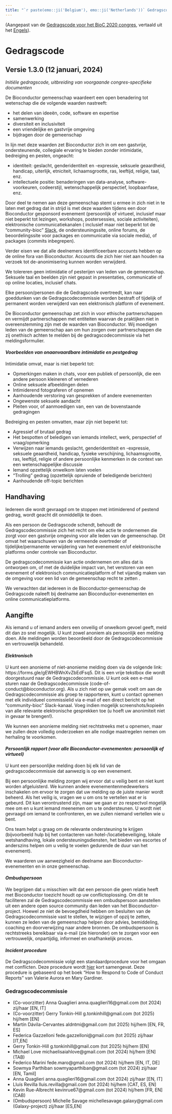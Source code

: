 ```yaml
---
title: "`r paste(emo::ji('Belgium'), emo::ji('Netherlands'))` Gedragscode voor het Bioconductor project (Nederlands; België/Nederland)"
---
```


(Aangepast van de [Gedragscode voor het BioC 2020 congres][1], vertaald uit het [Engels](en-US.html)).

# Gedragscode

## Versie 1.3.0 (12 januari, 2024)

_Initiële gedragscode, uitbreiding van voorgaande congres-specifieke documenten_

De Bioconductor gemeenschap waardeert een open benadering tot wetenschap die de volgende waarden nastreeft:

* het delen van ideeën, code, software en expertise
* samenwerking
* diversiteit en inclusiviteit
* een vriendelijke en gastvrije omgeving
* bijdragen door de gemeenschap

In lijn met deze waarden zet Bioconductor zich in om een gastvrije, ondersteunende, collegiale ervaring te bieden zonder intimidatie, bedreiging en pesten, ongeacht:

* identiteit: geslacht, genderidentiteit en -expressie, seksuele geaardheid, handicap, uiterlijk, etniciteit, lichaamsgrootte, ras, leeftijd, religie, taal, enz.
* intellectuele positie: benaderingen van data-analyse, software-voorkeuren, codeerstijl, wetenschappelijk perspectief, loopbaanfase, enz.

Door deel te nemen aan deze gemeenschap stemt u ermee in zich niet in te laten met gedrag dat in strijd is met deze waarden tijdens een door Bioconductor gesponsord evenement (persoonlijk of virtueel, inclusief maar niet beperkt tot lezingen, workshops, postersessies, sociale activiteiten), elektronische communicatiekanalen ( inclusief maar niet beperkt tot de "community-bioc" [Slack](https://slack.bioconductor.org), de ondersteuningssite, online forums, de beoordelingssite voor packages en communicatie via sociale media), of packages (commits inbegrepen). 

Verder eisen we dat alle deelnemers identificeerbare accounts hebben op de online fora van Bioconductor. Accounts die zich hier niet aan houden na verzoek tot de-anonimisering kunnen worden verwijderd.

We tolereren geen intimidatie of pesterijen van leden van de gemeenschap. Seksuele taal en beelden zijn niet gepast in presentaties, communicatie of op online locaties, inclusief chats.

Elke persoon/personen die de Gedragscode overtreedt, kan naar goeddunken van de Gedragscodecommissie worden bestraft of tijdelijk of permanent worden verwijderd van een elektronisch platform of evenement.

De Bioconductor gemeenschap zet zich in voor ethische partnerschappen en vermijdt partnerschappen met entiteiten waarvan de praktijken niet in overeenstemming zijn met de waarden van Bioconductor.
Wij moedigen leden van de gemeenschap aan om hun zorgen over partnerschappen die zij onethisch achten te melden bij de gedragscodecommissie via het meldingsformulier.

#### _Voorbeelden van onaanvaardbare intimidatie en pestgedrag_

Intimidatie omvat, maar is niet beperkt tot:

* Opmerkingen maken in chats, voor een publiek of persoonlijk, die een andere persoon kleineren of vernederen
* Online seksuele afbeeldingen delen
* Intimiderend fotograferen of opnemen
* Aanhoudende verstoring van gesprekken of andere evenementen
* Ongewenste seksuele aandacht
* Pleiten voor, of aanmoedigen van, een van de bovenstaande gedragingen

Bedreiging en pesten omvatten, maar zijn niet beperkt tot:

* Agressief of brutaal gedrag
* Het bespotten of beledigen van iemands intellect, werk, perspectief of vraag/opmerking
* Verwijzen naar iemands geslacht, genderidentiteit en -expressie, seksuele geaardheid, handicap, fysieke verschijning, lichaamsgrootte, ras, leeftijd, religie of andere persoonlijke kenmerken in de context van een wetenschappelijke discussie
* Iemand opzettelijk onwelkom laten voelen
* "Trolling" gedrag (opzettelijk opruiende of beledigende berichten)
* Aanhoudende off-topic berichten

## Handhaving

Iedereen die wordt gevraagd om te stoppen met intimiderend of pestend gedrag, wordt geacht dit onmiddellijk te doen.

Als een persoon de Gedragscode schendt, behoudt de Gedragscodecommissie zich het recht om elke actie te ondernemen die zorgt voor een gastvrije omgeving voor alle leden van de gemeenschap. Dit omvat het waarschuwen van de vermeende overtreder of tijdelijke/permanente verwijdering van het evenement en/of elektronische platforms onder controle van Bioconductor.

De gedragscodecommissie kan actie ondernemen om alles dat is ontworpen om, of met de duidelijke impact van, het verstoren van een evenement of elektronisch communicatieplatform of het vijandig maken van de omgeving voor een lid van de gemeenschap recht te zetten .

We verwachten dat iedereen in de Bioconductor-gemeenschap de Gedragscode naleeft bij deelname aan Bioconductor-evenementen en online communicatieplatforms.

## Aangifte

Als iemand u of iemand anders een onveilig of onwelkom gevoel geeft, meld dit dan zo snel mogelijk. U kunt zowel anoniem als persoonlijk een melding doen. Alle meldingen worden beoordeeld door de Gedragscodecommissie en vertrouwelijk behandeld.

#### _Elektronisch_

U kunt een anonieme of niet-anonieme melding doen via de volgende link: https://forms.gle/gEWHBWnXvZbEdFsq5. Dit is een vrije tekstbox die wordt doorgestuurd naar de Gedragscodecommissie. U kunt ook een e-mail sturen naar de Gedragscodecommissie (code-of-conduct@bioconductor.org). Als u zich niet op uw gemak voelt om aan de Gedragscodecommissie als groep te rapporteren, kunt u contact opnemen met elk individueel commissielid via e-mail of een direct bericht op het "community-bioc" Slack-kanaal. Voeg indien mogelijk screenshots/kopieën van alle relevante elektronische gesprekken toe (u hoeft uw anonimiteit niet in gevaar te brengen!).

We kunnen een anonieme melding niet rechtstreeks met u opnemen, maar we zullen deze volledig onderzoeken en alle nodige maatregelen nemen om herhaling te voorkomen.

#### _Persoonlijk rapport (voor alle Bioconductor-evenementen: persoonlijk of virtueel)_

U kunt een persoonlijke melding doen bij elk lid van de gedragscodecommissie dat aanwezig is op een evenement.

Bij een persoonlijke melding zorgen wij ervoor dat u veilig bent en niet kunt worden afgeluisterd. We kunnen andere evenementenmedewerkers inschakelen om ervoor te zorgen dat uw melding op de juiste manier wordt beheerd. Als het veilig is, vragen we u om ons te vertellen wat er is gebeurd. Dit kan verontrustend zijn, maar we gaan er zo respectvol mogelijk mee om en u kunt iemand meenemen om u te ondersteunen. U wordt niet gevraagd om iemand te confronteren, en we zullen niemand vertellen wie u bent.

Ons team helpt u graag om de relevante ondersteuning te krijgen (bijvoorbeeld hulp bij het contacteren van hotel-/locatiebeveiliging, lokale wetshandhaving, lokale ondersteuningsdiensten, het bieden van escortes of anderszins helpen om u veilig te voelen gedurende de duur van het evenement).

We waarderen uw aanwezigheid en deelname aan Bioconductor-evenementen en in onze gemeenschap.

#### _Ombudspersoon_

We begrijpen dat u misschien wilt dat een persoon die geen relatie heeft met Bioconductor toezicht houdt op uw conflictoplossing. Om dit te faciliteren zal de Gedragscodecommissie een ombudspersoon aanstellen uit een andere open source community dan leden van het Bioconductor-project. Hoewel ze niet de bevoegdheid hebben om besluiten van de Gedragscodecommissie vast te stellen, te wijzigen of opzij te zetten, kunnen ze leden van de gemeenschap helpen door advies, bemiddeling, coaching en doorverwijzing naar andere
bronnen. De ombudspersoon is rechtstreeks bereikbaar via e-mail (zie hieronder) om te
zorgen voor een vertrouwelijk, onpartijdig, informeel en onafhankelijk proces.

#### _Incident procedure_

De Gedragscodecommissie volgt een standaardprocedure voor het omgaan met conflicten.
Deze procedure wordt [hier](https://bioconductor.github.io/CodeOfConduct/incident_response.html) kort samengevat.
Deze procedure is gebaseerd op het boek "How to Respond to Code of Conduct Reports" van Valerie Aurora en Mary Gardiner.

### Gedragscodecommissie

* (Co-voorzitter) Anna Quaglieri anna.quaglieri16@gmail.com (tot 2024) zij/haar [EN, IT]
* (Co-voorzitter) Gerry Tonkin-Hill g.tonkinhill@gmail.com (tot 2025) hij/hem [EN]
* Martín Dávila-Cervantes aldntmi@gmail.com (tot 2025) hij/hem [EN, FR, ES] 
* Federica Gazzelloni fede.gazzelloni@gmail.com (tot 2025) zij/haar [IT,EN]
* Gerry Tonkin-Hill g.tonkinhill@gmail.com (tot 2025) hij/hem [EN] 
* Michael Love michaelisaiahlove@gmail.com (tot 2024) hij/hem [EN] (TAB)
* Federico Marini fede.maro@gmail.com (tot 2024) hij/hem [EN, IT, DE]
* Sowmya Parthiban sowmyaparthiban@gmail.com (tot 2024) zij/haar [EN, Tamil]
* Anna Quaglieri anna.quaglieri16@gmail.com (tot 2024) zij/haar [EN, IT]
* Lluís Revilla lluis.revilla@gmail.com (tot 2024) hij/hem [CAT, ES, EN]
* Kevin Rue-Albrecht kevinrue67@gmail.com (tot 2024) hij/hem [FR, EN] (CAB)
* (Ombudspersoon) Michelle Savage michellesavage.galaxy@gmail.com (Galaxy-project) zij/haar [ES,EN]

[1]: https://bioc2020.bioconductor.org/code_of_conduct
